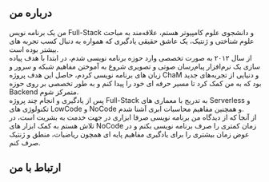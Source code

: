 ## درباره من

من یک برنامه نویس Full-Stack و دانشجوی علوم کامپیوتر هستم، علاقه‌مند به مباحث علوم شناختی و ژنتیک، یک عاشق حقیقی یادگیری که همواره به دنبال کسب تجربه های بیشتر بوده است. <br />
از سال ۲۰۱۲ به صورت تخصصی وارد حوزه برنامه نویسی شدم، در ابتدا با هدف پیاده سازی یک نرم‌افزار پیام‌رسان صوتی و تصویری شروع به آموختن مفاهیم شبکه و سرور و زبان های برنامه نویسی کردم، حاصل این هدف پروژه ChaM و دنیایی از تجربه‌های جدید بود که به من کمک کرد تا مسیر حرفه ای خود را پیدا کنم و به طور تخصصی بر روی حوزه Backend متمرکز شوم. <br />
پس از یادگیری و انجام چند پروژه Full-Stack به تدریج با معماری های Serverless و تکنولوژی های LowCode و NoCode و همچنین مفاهیم محاسبات ابری آشنا شدم. <br />
از آنجا که از دیدگاه من برنامه نویسی صرفا ابزاری در جهت خدمت به بشریت است، در تلاش هستم به کمک ابزار های NoCode زمان کمتری را صرف برنامه نویسی بکنم و در عوض زمان بیشتری را برای یادگیری مفاهیم پایه ای همچون ریاضیات، منطق و ژنتیک صرف کنم.

## ارتباط با من
